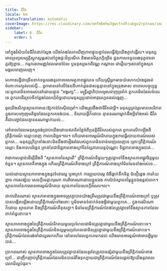 ```yaml
---
title: ជីវិត
locale: km
statusTranslation: automatic
coverImage: https://res.cloudinary.com/xmfm6mhw3gwctndtcubgx2rptnae/image/upload/v1740468922/small_cover_tratado_de_psicologia_revolucionaria_a4c0dca4e0.webp
sidebar:
    label: 6. ជីវិត
    order: 6
---
```

នៅក្នុងវិស័យនៃជីវិតជាក់ស្តែង យើងតែងតែរកឃើញភាពផ្ទុយគ្នាដែលធ្វើឱ្យយើងភ្ញាក់ផ្អើល។ មនុស្សមានទ្រព្យសម្បត្តិស្តុកស្តម្ភរស់នៅក្នុងផ្ទះដ៏ប្រណីត និងមានមិត្តភក្តិច្រើន ជួនកាលទទួលរងទុក្ខវេទនាគួរឱ្យខ្លាច... កម្មករសាមញ្ញដែលមានប៉ែល ឬមនុស្សមកពីវណ្ណៈកណ្តាល ជារឿយៗរស់នៅក្នុងសុភមង្គលពេញលេញ។

មហាសេដ្ឋីជាច្រើននាក់ទទួលរងនូវភាពអសមត្ថភាពផ្លូវភេទ ហើយស្ត្រីអ្នកមានយំសោកយ៉ាងជូរចត់ចំពោះការក្បត់របស់ប្តី... អ្នកមាននៅលើផែនដីហាក់ដូចជាសត្វត្មាតនៅក្នុងទ្រុងមាស នាពេលបច្ចុប្បន្ននេះពួកគេមិនអាចរស់នៅដោយគ្មាន "អង្គរក្ស"... មន្ត្រីរដ្ឋាភិបាលអូសទាញច្រវ៉ាក់ ពួកគេមិនដែលទំនេរទេ ពួកគេដើរគ្រប់ទីកន្លែងដែលហ៊ុំព័ទ្ធដោយមនុស្សប្រដាប់អាវុធរហូតដល់ធ្មេញ...

ចូរយើងសិក្សាស្ថានភាពនេះឱ្យកាន់តែស៊ីជម្រៅ។ យើងត្រូវដឹងថាជីវិតជាអ្វី។ មនុស្សគ្រប់រូបមានសេរីភាពក្នុងការបញ្ចេញមតិដូចដែលពួកគេចង់បាន... និយាយអ្វីក៏ដោយ គ្មាននរណាម្នាក់ដឹងអ្វីទាំងអស់ ជីវិតគឺជាបញ្ហាដែលគ្មាននរណាម្នាក់យល់...

នៅពេលដែលមនុស្សចង់ប្រាប់យើងដោយឥតគិតថ្លៃអំពីប្រវត្តិជីវិតរបស់ពួកគេ ពួកគេលើកឡើងពីព្រឹត្តិការណ៍ ឈ្មោះពេញ កាលបរិច្ឆេទ។ល។ ហើយមានអារម្មណ៍រីករាយក្នុងការធ្វើរបាយការណ៍របស់ពួកគេ... មនុស្សក្រីក្រទាំងនោះមិនដឹងថារឿងរ៉ាវរបស់ពួកគេមិនទាន់ពេញលេញទេ ព្រោះព្រឹត្តិការណ៍ ឈ្មោះ និងកាលបរិច្ឆេទ គ្រាន់តែជាទិដ្ឋភាពខាងក្រៅនៃខ្សែភាពយន្តប៉ុណ្ណោះ ទិដ្ឋភាពខាងក្នុងបាត់...

វាជាការបន្ទាន់ដើម្បីដឹងពី "ស្ថានភាពនៃស្មារតី" ព្រឹត្តិការណ៍នីមួយៗត្រូវគ្នាទៅនឹងស្ថានភាពផ្លូវចិត្តមួយចំនួន។ ស្ថានភាពគឺខាងក្នុង ហើយព្រឹត្តិការណ៍គឺខាងក្រៅ ព្រឹត្តិការណ៍ខាងក្រៅមិនមែនទាំងអស់ទេ...

យល់ដោយស្ថានភាពខាងក្នុងនូវទំនោរល្អ ឬអាក្រក់ ការព្រួយបារម្ភ ជំងឺធ្លាក់ទឹកចិត្ត ជំនឿឆ្វេង ការភ័យខ្លាច ការសង្ស័យ សេចក្តីមេត្តាករុណា ការពិចារណាដោយខ្លួនឯង ការប៉ាន់ស្មានតម្លៃខ្លួនឯងខ្ពស់ពេក។ ស្ថានភាពនៃការមានអារម្មណ៍រីករាយ ស្ថានភាពនៃសេចក្តីអំណរ។ល។

ជាការពិតណាស់ ស្ថានភាពខាងក្នុងអាចត្រូវគ្នាបានយ៉ាងត្រឹមត្រូវជាមួយនឹងព្រឹត្តិការណ៍ខាងក្រៅ ឬត្រូវបានបង្កើតឡើងដោយព្រឹត្តិការណ៍ទាំងនោះ ឬមិនមានទំនាក់ទំនងអ្វីជាមួយពួកគេ... ក្នុងករណីណាក៏ដោយ ស្ថានភាព និងព្រឹត្តិការណ៍គឺខុសគ្នា។ មិនមែនព្រឹត្តិការណ៍តែងតែត្រូវគ្នាទៅនឹងស្ថានភាពដែលពាក់ព័ន្ធនោះទេ។

ស្ថានភាពខាងក្នុងនៃព្រឹត្តិការណ៍រីករាយមួយប្រហែលជាមិនត្រូវគ្នាជាមួយនឹងព្រឹត្តិការណ៍នោះទេ។ ស្ថានភាពខាងក្នុងនៃព្រឹត្តិការណ៍មិនល្អមួយប្រហែលជាមិនត្រូវគ្នាជាមួយនឹងព្រឹត្តិការណ៍នោះទេ។ ព្រឹត្តិការណ៍ដែលរង់ចាំជាយូរមកហើយ នៅពេលដែលពួកគេមកដល់ យើងមានអារម្មណ៍ថាមានអ្វីមួយបាត់...

ប្រាកដណាស់ ស្ថានភាពខាងក្នុងដែលត្រូវគ្នាបាត់ដែលគួរតែត្រូវបានផ្សំជាមួយនឹងព្រឹត្តិការណ៍ខាងក្រៅ... ជាញឹកញាប់ព្រឹត្តិការណ៍ដែលមិនបានរំពឹងទុកក្លាយជាព្រឹត្តិការណ៍ដែលផ្តល់ឱ្យយើងនូវពេលវេលាដ៏ល្អបំផុត។

